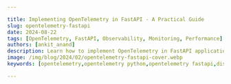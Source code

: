 ```yaml
---

title: Implementing OpenTelemetry in FastAPI - A Practical Guide
slug: opentelemetry-fastapi
date: 2024-08-22
tags: [OpenTelemetry, FastAPI, Observability, Monitoring, Performance]
authors: [ankit_anand]
description: Learn how to implement OpenTelemetry in FastAPI applications for enhanced observability and performance monitoring. A comprehensive guide with practical examples.
image: /img/blog/2024/02/opentelemetry-fastapi-cover.webp
keywords: [opentelemetry,opentelemetry python,opentelemetry fastapi,distributed tracing,observability,fastapi monitoring,fastapi instrumentation,signoz]

---
```


<head>
<script
type="application/ld+json"
dangerouslySetInnerHTML={{ __html: JSON.stringify({
"@context": "[https://schema.org](https://schema.org/)",
"@type": "TechArticle",
"headline": "Implementing OpenTelemetry in FastAPI - A Practical Guide",
"alternativeHeadline": "Enhance Your FastAPI Application with OpenTelemetry for Advanced Observability",
"author": {
"@type": "Person",
"name": "Ankit Anand"
},
"publisher": {
"@type": "Organization",
"name": "SigNoz",
"logo": {
"@type": "ImageObject",
"url": "https://signoz.io/img/SigNozLogo-orange.svg"
}
},
"datePublished": "2024-02-05T00:00:00Z",
"dateModified": "2024-08-22T00:00:00Z",
"mainEntityOfPage": {
"@type": "WebPage",
"@id": "https://signoz.io/blog/opentelemetry-fastapi/"
},
"description": "Learn how to implement OpenTelemetry in FastAPI applications for enhanced observability and performance monitoring. A comprehensive guide with practical examples.",
"keywords": "opentelemetry, opentelemetry python, opentelemetry fastapi, distributed tracing, observability, fastapi monitoring, fastapi instrumentation, signoz",
"articleSection": "Technology",
"inLanguage": "en",
"isPartOf": {
"@type": "Blog",
"name": "SigNoz Blog",
"url": "https://signoz.io/blog/"
},
"about": [
{
"@type": "Thing",
"name": "OpenTelemetry",
"description": "An open-source observability framework for cloud-native software"
},
{
"@type": "Thing",
"name": "FastAPI",
"description": "A modern, fast (high-performance) Python web framework for building APIs"
},
{
"@type": "Thing",
"name": "Application Performance Monitoring",
"description": "The practice of monitoring software applications to ensure they perform as expected"
}
],
"mentions": [
{
"@type": "SoftwareApplication",
"name": "OpenTelemetry",
"applicationCategory": "Observability Framework"
},
{
"@type": "SoftwareApplication",
"name": "FastAPI",
"applicationCategory": "Web Framework"
},
{
"@type": "SoftwareApplication",
"name": "SigNoz",
"applicationCategory": "Observability Platform"
}
],
"mainEntity": {
"@type": "FAQPage",
"mainEntity": [
{
"@type": "Question",
"name": "What is OpenTelemetry and why should I use it with FastAPI?",
"acceptedAnswer": {
"@type": "Answer",
"text": "OpenTelemetry is an open-source observability framework that provides a standardized way to collect and export telemetry data. It's beneficial for FastAPI applications because it offers enhanced visibility into request flows, standardization across different backends, automatic instrumentation, and customizability to fit specific needs."
}
},
{
"@type": "Question",
"name": "How do I implement OpenTelemetry in my FastAPI application?",
"acceptedAnswer": {
"@type": "Answer",
"text": "To implement OpenTelemetry in your FastAPI app: 1. Install necessary packages (opentelemetry-distro, opentelemetry-exporter-otlp) 2. Use opentelemetry-bootstrap to install application-specific instrumentation 3. Configure environment variables for OTLP exporters 4. Run your FastAPI app with the opentelemetry-instrument command"
}
},
{
"@type": "Question",
"name": "How can I visualize the data collected by OpenTelemetry from my FastAPI application?",
"acceptedAnswer": {
"@type": "Answer",
"text": "You can use various backends to visualize OpenTelemetry data. The article recommends using SigNoz, an open-source APM tool that provides out-of-the-box RED (Rate, Error, Duration) metrics charts and distributed tracing visualization. It allows you to monitor application latency, requests per second, error percentage, and analyze individual traces using flamegraphs."
}
},
{
"@type": "Question",
"name": "What are some advanced OpenTelemetry techniques for FastAPI?",
"acceptedAnswer": {
"@type": "Answer",
"text": "Advanced OpenTelemetry techniques for FastAPI include: 1. Using custom processors to modify or filter spans 2. Implementing error tracking to capture and analyze exceptions 3. Integrating with FastAPI's dependency injection system 4. Optimizing OpenTelemetry overhead for high-traffic applications through sampling strategies and batching span exports"
}
},
{
"@type": "Question",
"name": "How does OpenTelemetry impact the performance of my FastAPI application?",
"acceptedAnswer": {
"@type": "Answer",
"text": "OpenTelemetry generally adds minimal overhead to FastAPI applications. The exact impact depends on factors like sampling rate and export frequency. For most applications, the performance hit is negligible compared to the insights gained. However, high-traffic applications may require careful tuning to optimize performance."
}
}
]
},
"tutorial": {
"@type": "HowTo",
"name": "How to Implement OpenTelemetry in FastAPI",
"step": [
{
"@type": "HowToStep",
"name": "Set up the environment",
"text": "Install Python 3.8 or newer and create a virtual environment for your FastAPI project."
},
{
"@type": "HowToStep",
"name": "Install OpenTelemetry packages",
"text": "Install required OpenTelemetry packages using pip: opentelemetry-distro and opentelemetry-exporter-otlp."
},
{
"@type": "HowToStep",
"name": "Install application-specific instrumentation",
"text": "Run opentelemetry-bootstrap --action=install to install instrumentation packages specific to your application."
},
{
"@type": "HowToStep",
"name": "Configure environment variables",
"text": "Set up environment variables for OTLP exporters, including service name, endpoint, and protocol."
},
{
"@type": "HowToStep",
"name": "Run the FastAPI application",
"text": "Use the opentelemetry-instrument command to run your FastAPI application with OpenTelemetry instrumentation."
},
{
"@type": "HowToStep",
"name": "Monitor and analyze",
"text": "Use a monitoring backend like SigNoz to visualize and analyze the collected telemetry data."
}
]
}
}) }}
/>
</head>

FastAPI is a modern Python web framework based on standard Python type hints that makes it easy to build APIs. It's a relatively new framework, having been released in 2018 but has now been adopted by big companies like Uber, Netflix, and Microsoft. Using OpenTelemetry, you can monitor your FastAPI applications for performance by collecting telemetry signals like traces.

![/img/blog/2024/02/opentelemetry-fastapi-cover.webp](/img/blog/2024/02/opentelemetry-fastapi-cover.webp)

FastAPI is one of the fastest Python web frameworks currently available and is really efficient when it comes to writing code. It is based on ASGI specification, unlike other Python frameworks like Flask, which is based on WSGI specification. 

This guide will walk you through the process of implementing OpenTelemetry in your FastAPI projects, enabling you to gain deep insights into your application's performance and behavior.

## What is OpenTelemetry and Why Use it with FastAPI?

Instrumentation is the biggest challenge engineering teams face when starting out with monitoring their application performance. <a href = "https://opentelemetry.io/" rel="noopener noreferrer nofollow" target="_blank" >OpenTelemetry</a> is the leading open-source standard that is solving the problem of instrumentation. It is currently an incubating project under the <a href = "https://www.cncf.io/" rel="noopener noreferrer nofollow" target="_blank" >Cloud Native Computing Foundation</a>.

OpenTelemetry is an open-source observability framework that provides a standardized way to collect and export telemetry data. It offers a unified approach to tracing, metrics, and logging — the three pillars of observability. 

OpenTelemetry's data model consists of three core components:

- **Traces**: Represent the journey of a request through your system.
- **Metrics**: Provide quantitative measurements of your application's performance.
- **Logs**: Offer contextual information about events in your application.

The integration of OpenTelemetry with FastAPI brings several benefits:

1. **Enhanced visibility**: Gain insights into request flows, performance bottlenecks, and error patterns.
2. **Standardization**: Use a vendor-neutral solution that works with various backends and tools.
3. **Automatic instrumentation**: Leverage built-in support for common libraries and frameworks.
4. **Customizability**: Extend and customize telemetry data collection to fit your specific needs.

One of the biggest advantages of using OpenTelemetry is that it is vendor-agnostic. It can export data in multiple formats which you can send to a backend of your choice.

In this article, we will use [SigNoz](https://signoz.io/) as a backend. SigNoz is an open-source APM tool that can be used for both metrics and distributed tracing.

Let's get started and see how to use OpenTelemetry for a FastAPI application.

## Running a FastAPI application with OpenTelemetry

OpenTelemetry is a great choice to instrument ASGI frameworks. As it is open-source and vendor-agnostic, the data can be sent to any backend of your choice.

### Setting up SigNoz

You need a backend to which you can send the collected data for monitoring and visualization. [SigNoz](https://signoz.io/) is an OpenTelemetry-native APM that is well-suited for visualizing OpenTelemetry data.

SigNoz cloud is the easiest way to run SigNoz. You can sign up [here](https://signoz.io/teams/) for a free account and get 30 days of unlimited access to all features.

![/img/blog/2024/01/opentelemetry-collector-try-signoz-cloud-cta.webp](/img/blog/2024/01/opentelemetry-collector-try-signoz-cloud-cta.webp)

You can also install and self-host SigNoz yourself. Check out the [docs](https://signoz.io/docs/install/) for installing self-host SigNoz.

{/* <!-- You can get started with SigNoz using just three commands at your terminal.

```jsx
git clone -b main <https://github.com/SigNoz/signoz.git>
cd signoz/deploy/
./install.sh

```

For detailed instructions, you can visit our documentation.

![/img/blog/common/deploy_docker_documentation.webp](/img/blog/common/deploy_docker_documentation.webp)

When you are done installing SigNoz, you can access the UI at: [http://localhost:3301](http://localhost:3301/)

The application list shown in the dashboard is from a sample app called HOT R.O.D that comes bundled with the SigNoz installation package.

<figure data-zoomable align='center'>
<img src="/img/blog/common/signoz_dashboard_homepage.webp" alt="Homepage SigNoz dashboard"/>
<figcaption><i>SigNoz dashboard - It shows services from a sample app that comes bundled with the application</i></figcaption>
</figure>
--> */}

### Instrumenting a sample FastAPI application with OpenTelemetry

**Prerequisites**<br></br>

- Python 3.8 or newer

Download the <a href = "https://www.python.org/downloads/" rel="noopener noreferrer nofollow" target="_blank" >latest version</a> of Python.

**Step 1. Running sample FastAPI app**<br></br>
We will be using the FastAPI app at this <a href = "https://github.com/SigNoz/sample-fastAPI-app" rel="noopener noreferrer nofollow" target="_blank" >Github repo</a>. All the required OpenTelemetry packages are contained within the `requirements.txt` file under `app` folder in this sample app. Go to the `app` folder first.

```bash
git clone <https://github.com/SigNoz/sample-fastAPI-app.git>
cd sample-fastapi-app/
cd app

```

It’s a good practice to create virtual environments for running Python apps, so we will be using a virtual python environment for this sample fastAPI app.

### Create a Virtual Environment

```bash
python3 -m venv .venv
source .venv/bin/activate

```

**Step 2. Run instructions for sending data to SigNoz**<br></br>
The `requirements.txt` file contains all the necessary OpenTelemetry Python packages needed for instrumentation. In order to install those packages, run the following command:

```bash
python -m pip install -r requirements.txt

```

The dependencies included are briefly explained below:

opentelemetry-distro - The distro provides a mechanism to automatically configure some of the more common options for users. It helps to get started with OpenTelemetry auto-instrumentation quickly.

opentelemetry-exporter-otlp - This library provides a way to install all OTLP exporters. You will need an exporter to send the data to SigNoz.

<Admonition>
💡 The `opentelemetry-exporter-otlp` is a convenience wrapper package to install all OTLP exporters. Currently, it installs:

- opentelemetry-exporter-otlp-proto-http
- opentelemetry-exporter-otlp-proto-grpc
- (soon) opentelemetry-exporter-otlp-json-http

The `opentelemetry-exporter-otlp-proto-grpc` package installs the gRPC exporter which depends on the `grpcio` package. The installation of `grpcio` may fail on some platforms for various reasons. If you run into such issues, or you don't want to use gRPC, you can install the HTTP exporter instead by installing the `opentelemetry-exporter-otlp-proto-http` package. You need to set the `OTEL_EXPORTER_OTLP_PROTOCOL` environment variable to `http/protobuf` to use the HTTP exporter.
</Admonition>

**Step 3. Install application specific packages**<br></br>
This step is required to install packages specific to the application. This command figures out which instrumentation packages the user might want to install and installs it for them:

```bash
opentelemetry-bootstrap --action=install

```

<Admonition>
Please make sure that you have installed all the dependencies of your application before running the above command. The command will not install instrumentation for the dependencies which are not installed.
</Admonition>

**Step 4. Configure environment variables to run app and send data to SigNoz**<br></br>
You're almost done. In the last step, you just need to configure a few environment variables for your OTLP exporters. Environment variables that need to be configured:

```bash
OTEL_RESOURCE_ATTRIBUTES=service.name=<service_name> \\
OTEL_EXPORTER_OTLP_ENDPOINT="<https://ingest>.{region}.signoz.cloud:443" \\
OTEL_EXPORTER_OTLP_HEADERS="signoz-ingestion-key=SIGNOZ_INGESTION_KEY" \\
OTEL_EXPORTER_OTLP_PROTOCOL=grpc \\
opentelemetry-instrument <your_run_command>

```

- `<service_name>` is the name of the service you want
- `<your_run_command>` can be `python3 app.py` or `python manage.py runserver --noreload`
- Replace `SIGNOZ_INGESTION_KEY` with the api token provided by SigNoz. You can find it in the email sent by SigNoz with your cloud account details.

You will be able to get ingestion details in SigNoz cloud account under settings --> ingestion settings.

<figure data-zoomable align='center'>
<img src="/img/blog/common/ingestion-key-details.webp" alt="Ingestion key details"/>
<figcaption><i>Ingestion details in SigNoz dashboard</i></figcaption>
</figure>

<Admonition>
Don’t run app in reloader/hot-reload mode as it breaks instrumentation. For example, if you use `--reload` or `reload=True`, it enables the reloader mode which breaks OpenTelemetry isntrumentation.
</Admonition>

For our sample FastAPI application, the run command will look like:

```bash
OTEL_RESOURCE_ATTRIBUTES=service.name=sample-fastapi-app \\
OTEL_EXPORTER_OTLP_ENDPOINT="<https://ingest>.{region}.signoz.cloud:443" \\
OTEL_EXPORTER_OTLP_HEADERS="signoz-ingestion-key=SIGNOZ_INGESTION_KEY" \\
OTEL_EXPORTER_OTLP_PROTOCOL=grpc \\
opentelemetry-instrument uvicorn main:app --host localhost --port 5002

```

<Admonition>

The uvicorn run command with multiple workers is yet to be supported. Alternatively, you can use gunicorn with the worker class `uvicorn.workers.Uvicorn[H11]Worker`

</Admonition>

In that case, the final command will be:

```bash
OTEL_RESOURCE_ATTRIBUTES=service.name=sample-fastapi-app \\
OTEL_EXPORTER_OTLP_ENDPOINT="<https://ingest>.{region}.signoz.cloud:443" \\
OTEL_EXPORTER_OTLP_HEADERS="signoz-ingestion-key=SIGNOZ_INGESTION_KEY" \\
OTEL_EXPORTER_OTLP_PROTOCOL=grpc \\
opentelemetry-instrument gunicorn main:app --workers 2 --worker-class uvicorn.workers.UvicornWorker --bind 0.0.0.0:8000

```

And, congratulations! You have instrumented your sample FastAPI app. You can check if your app is running or not by hitting the endpoint at http://localhost:5002/.

You need to generate some load on your app so that there is data to be captured by OpenTelemetry. You can use locust for this load testing.

```bash
pip3 install locust

```

```bash
locust -f locustfile.py --headless --users 10 --spawn-rate 1 -H <http://localhost:5002>

```

Or you can also hit the endpoint http://localhost:5002/ manually to generate some load.

You will find `sample-fastapi-app` in the list of sample applications being monitored by SigNoz.

<figure data-zoomable align='center'>
<img src="/img/blog/2021/11/list_of_apps_fastapi.webp" alt="FastAPI in the list of applications"/>
<figcaption><i>FastAPI in the list of applications being monitored by SigNoz</i></figcaption>
</figure>

If you want to run the application with a Docker image, refer to the section below for instructions.

### Run with Docker

You can use the below instructions if you want to run your app as a Docker image, below are the instructions.<br></br>

**Build Docker image**

```jsx
docker build -t sample-fastapi-app .

```

**Setting environment variables**<br></br>
You need to set some environment variables while running the application with OpenTelemetry and send collected data to SigNoz. You can do so with the following commands at the terminal:

```bash
# If you have your SigNoz IP Address, replace <IP of SigNoz> with your IP Address.

docker run -d --name fastapi-container \\
-e OTEL_METRICS_EXPORTER='none' \\
-e OTEL_RESOURCE_ATTRIBUTES='service.name=fastapiApp' \\
-e OTEL_EXPORTER_OTLP_ENDPOINT="<https://ingest>.{region}.signoz.cloud:443" \\
-e OTEL_EXPORTER_OTLP_HEADERS="signoz-ingestion-key=SIGNOZ_INGESTION_KEY" \\
-e OTEL_EXPORTER_OTLP_PROTOCOL=grpc \\
-p 5002:5002 sample-fastapi-app

```

If you're using Docker Compose setup:

```bash
# If you are running SigNoz through official Docker Compose setup, run `docker network ls` and find ClickHouse network ID. It will be something like this `clickhouse-setup_default`
# and pass network ID by using `--net <network ID>`

docker run -d --name fastapi-container \\
--net clickhouse-setup_default  \\
--link clickhouse-setup_otel-collector_1 \\
-e OTEL_METRICS_EXPORTER='none' \\
-e OTEL_RESOURCE_ATTRIBUTES='service.name=fastapiApp' \\
-e OTEL_EXPORTER_OTLP_ENDPOINT="<https://ingest>.{region}.signoz.cloud:443" \\
-e OTEL_EXPORTER_OTLP_HEADERS="signoz-ingestion-key=SIGNOZ_INGESTION_KEY" \\
-e OTEL_EXPORTER_OTLP_PROTOCOL=grpc \\
-p 5002:5002 sample-fastapi-app

```

## Monitor FastAPI application with SigNoz

SigNoz makes it easy to visualize metrics and traces captured through OpenTelemetry instrumentation.

SigNoz comes with out of box RED metrics charts and visualization. RED metrics stands for:

- Rate of requests
- Error rate of requests
- Duration taken by requests

<figure data-zoomable align='center'>
<img src="/img/blog/common/signoz_charts_application_metrics.webp" alt="SigNoz charts and metrics"/>
<figcaption><i>Measure things like application latency, requests per sec, error percentage and see your top endpoints with SigNoz</i></figcaption>
</figure>

You can then choose a particular timestamp where latency is high to drill down to traces around that timestamp.

<figure data-zoomable align='center'>
<img src="/img/blog/common/trace_filter_apply_aggregates.webp" alt="List of traces on SigNoz dashboard"/>
<figcaption><i>View of traces at a particular timestamp</i></figcaption>
</figure>

You can use flamegraphs to exactly identify the issue causing the latency.

<figure data-zoomable align='center'>
<img src="/img/blog/common/signoz_flamegraphs.webp" alt="Flamegraphs used to visualize spans of distributed tracing in SigNoz UI"/>
<figcaption><i>View of traces at a particular timestamp</i></figcaption>
</figure>

You can also build custom metrics dashboard for your infrastructure.

<figure data-zoomable align='center'>
<img src="/img/blog/common/signoz_custom_dashboard-min.webp" alt="Custom metrics dashboard"/>
<figcaption><i>You can also build a custom metrics dashboard for your infrastructure</i></figcaption>
</figure>

## Advanced OpenTelemetry Techniques for FastAPI

As you become more comfortable with OpenTelemetry, consider these advanced techniques:

1. **Custom processors**: Modify or filter spans before they're exported:

```python
from opentelemetry.sdk.trace import SpanProcessor

class CustomProcessor(SpanProcessor):
    def on_start(self, span, parent_context):
        span.set_attribute("custom.attribute", "value")

    def on_end(self, span):
        if span.name == "sensitive_operation":
            span.set_attribute("sensitive_data", "[REDACTED]")

trace.get_tracer_provider().add_span_processor(CustomProcessor())

```

1. **Error tracking**: Capture and analyze exceptions:

```python
from fastapi import HTTPException

@app.exception_handler(HTTPException)
async def http_exception_handler(request, exc):
    span = trace.get_current_span()
    span.set_status(trace.Status(trace.StatusCode.ERROR, str(exc)))
    span.record_exception(exc)
    return JSONResponse(status_code=exc.status_code, content={"detail": exc.detail})

```

1. **Integrating with FastAPI's dependency injection**:

```python
from fastapi import Depends
from opentelemetry import trace

async def get_traced_db():
    with trace.get_tracer(__name__).start_as_current_span("database_operation"):
        # Your database connection logic here
        yield db

@app.get("/items")
async def read_items(db = Depends(get_traced_db)):
    # Use the traced database connection
    return await db.fetch_all(query)

```

1. **Optimizing OpenTelemetry overhead**: For high-traffic applications, consider:
    - Using a more aggressive sampling strategy.
    - Batching span exports to reduce network overhead.
    - Monitoring the performance impact of OpenTelemetry itself.

These advanced techniques allow you to fine-tune OpenTelemetry's behavior, ensuring that you collect the most relevant data while minimizing overhead.

## OpenTelemetry Best Practices for FastAPI Microservices

Implementing OpenTelemetry in a FastAPI microservices architecture requires special considerations to ensure effective observability across your distributed system. This section covers best practices and strategies to optimize your OpenTelemetry implementation in a FastAPI microservices environment.

### 1. Correlating Traces Across Microservices

Distributed tracing is crucial in a microservices architecture. To effectively correlate traces across multiple FastAPI microservices:

a) Use consistent service names:

```python
from opentelemetry import trace
from opentelemetry.sdk.resources import Resource

resource = Resource(attributes={"service.name": "user-service"})
tracer = trace.get_tracer(__name__, resource=resource)

```

b) Propagate context in HTTP headers:

```python
from fastapi import FastAPI, Request
from opentelemetry.propagate import extract, inject
import httpx

app = FastAPI()

@app.get("/user/{user_id}")
async def get_user(request: Request, user_id: int):
    ctx = extract(request.headers)
    with tracer.start_as_current_span("get_user", context=ctx):
        async with httpx.AsyncClient() as client:
            headers = {}
            inject(headers)
            response = await client.get(f"<http://auth-service/validate/{user_id}>", headers=headers)
        # Process response

```

### 2. Optimizing OpenTelemetry Performance

In a microservices architecture, the overhead of telemetry can accumulate. To optimize performance:

a) Use sampling to reduce data volume:

```python
from opentelemetry.sdk.trace.sampling import ParentBased, TraceIdRatioBased

sampler = ParentBased(root=TraceIdRatioBased(0.1))  # Sample 10% of traces
trace.get_tracer_provider().set_sampler(sampler)

```

b) Batch span exports:

```python
from opentelemetry.sdk.trace.export import BatchSpanProcessor

exporter = OTLPSpanExporter(endpoint="<http://collector:4317>")
span_processor = BatchSpanProcessor(exporter)
trace.get_tracer_provider().add_span_processor(span_processor)

```

### 3. Configuring Sampling and Data Retention

Effective sampling and data retention strategies are crucial in a microservices environment:

a) Use adaptive sampling:

```python
from opentelemetry.sdk.trace.sampling import ParentBased, RateLimitingSampler

sampler = ParentBased(root=RateLimitingSampler(100))  # 100 samples per second
trace.get_tracer_provider().set_sampler(sampler)

```

b) Implement trace-based sampling decisions:

```python
class CustomSampler(Sampler):
    def should_sample(self, context, trace_id, name, kind, attributes, links, trace_state):
        if "high_priority" in attributes:
            return SamplingResult(SamplingDecision.RECORD_AND_SAMPLE)
        return SamplingResult(SamplingDecision.DROP)

sampler = CustomSampler()
trace.get_tracer_provider().set_sampler(sampler)

```

### 4. Custom Metrics and Spans for FastAPI Microservices

Implement custom metrics and spans that provide valuable insights for FastAPI microservices:

a) Track inter-service communication:

```python
from opentelemetry import metrics

meter = metrics.get_meter(__name__)
request_counter = meter.create_counter(
    name="inter_service_requests",
    description="Number of requests between services",
    unit="1",
)

async def call_service(service_name: str):
    with tracer.start_as_current_span(f"call_{service_name}"):
        # Make the service call
        request_counter.add(1, {"target_service": service_name})

```

b) Monitor FastAPI route performance:

```python
from fastapi import FastAPI, Request
from time import time

app = FastAPI()

@app.middleware("http")
async def add_process_time_header(request: Request, call_next):
    start_time = time()
    response = await call_next(request)
    process_time = time() - start_time
    with tracer.start_as_current_span("http_request"):
        tracer.add_event("process_time", {"value": process_time})
    return response

```

c) Track database operations:

```python
from opentelemetry.instrumentation.sqlalchemy import SQLAlchemyInstrumentor
from sqlalchemy import create_engine

engine = create_engine("postgresql://user:password@localhost/dbname")
SQLAlchemyInstrumentor().instrument(engine=engine)

```

By implementing these best practices, you'll be able to effectively monitor and optimize your FastAPI microservices using OpenTelemetry. This approach provides deep insights into your distributed system's performance and helps identify bottlenecks and issues across service boundaries.

## Conclusion

OpenTelemetry makes it very convenient to instrument your FastAPI application. You can then use an open-source APM tool like SigNoz to analyze the performance of your app. As SigNoz offers a full-stack observability tool, you don't have to use multiple tools for your monitoring needs.

You can try out SigNoz by visiting its GitHub repo 👇

![/img/blog/common/signoz_github.webp](/img/blog/common/signoz_github.webp)

If you have any questions or need any help in setting things up, join our slack community and ping us in `#support` channel.

![/img/blog/common/join_slack_cta.webp](/img/blog/common/join_slack_cta.webp)

---

Read more about OpenTelemetry 👇

[Things you need to know about OpenTelemetry tracing](https://signoz.io/blog/opentelemetry-tracing/)

[OpenTelemetry collector - architecture and configuration guide](https://signoz.io/blog/opentelemetry-collector-complete-guide/)

## FAQs

### How does OpenTelemetry impact FastAPI application performance?

OpenTelemetry adds minimal overhead to your FastAPI application. The exact impact depends on factors like sampling rate and export frequency. In most cases, the performance hit is negligible compared to the insights gained. However, for high-traffic applications, careful tuning may be necessary.

### Can OpenTelemetry be used with FastAPI in a serverless environment?

Yes, OpenTelemetry can be used with FastAPI in serverless environments. However, you may need to adjust your configuration to account for the stateless nature of serverless functions. Consider using batch exporters and ensuring that your telemetry data is exported before the function terminates.

### What are the best practices for securing sensitive data in OpenTelemetry traces?

To secure sensitive data:

1. Use custom processors to redact or mask sensitive information before export.
2. Implement proper access controls on your telemetry data storage.
3. Avoid logging sensitive data as span attributes or events.
4. Use sampling strategies to reduce the amount of data collected for sensitive operations.

### How does OpenTelemetry compare to other monitoring solutions for FastAPI?

OpenTelemetry offers several advantages:

1. Vendor-neutral: Works with multiple backends and tools.
2. Comprehensive: Covers traces, metrics, and logs in a single framework.
3. Standardized: Provides a consistent approach across different languages and frameworks.
4. Extensible: Allows for custom instrumentation and exporters.

While other solutions may offer easier setup or more specialized features, OpenTelemetry's flexibility and standardization make it a strong choice for many FastAPI applications.

### What is OpenTelemetry and why should I use it with FastAPI?

OpenTelemetry is an open-source observability framework that provides a standardized way to collect and export telemetry data (traces, metrics, and logs). It's beneficial for FastAPI applications because it offers enhanced visibility into request flows, standardization across different backends, automatic instrumentation, and customizability to fit specific needs.

### How do I implement OpenTelemetry in my FastAPI application?

To implement OpenTelemetry in your FastAPI app:

1. Install necessary packages (opentelemetry-distro, opentelemetry-exporter-otlp)
2. Use opentelemetry-bootstrap to install application-specific instrumentation
3. Configure environment variables for OTLP exporters
4. Run your FastAPI app with the opentelemetry-instrument command

### What are the key components of OpenTelemetry's data model?

OpenTelemetry's data model consists of three core components:

1. Traces: Represent the journey of a request through your system
2. Metrics: Provide quantitative measurements of your application's performance
3. Logs: Offer contextual information about events in your application

### Can I use OpenTelemetry with FastAPI in a Docker environment?

Yes, you can use OpenTelemetry with FastAPI in a Docker environment. You'll need to set the appropriate environment variables in your Docker run command or docker-compose file to configure OpenTelemetry exporters and other settings.

### How can I visualize the data collected by OpenTelemetry from my FastAPI application?

You can use various backends to visualize OpenTelemetry data. The article recommends using SigNoz, an open-source APM tool that provides out-of-the-box RED (Rate, Error, Duration) metrics charts and distributed tracing visualization. It allows you to monitor application latency, requests per second, error percentage, and analyze individual traces using flamegraphs.

### What are some advanced OpenTelemetry techniques for FastAPI?

Advanced OpenTelemetry techniques for FastAPI include:

1. Using custom processors to modify or filter spans
2. Implementing error tracking to capture and analyze exceptions
3. Integrating with FastAPI's dependency injection system
4. Optimizing OpenTelemetry overhead for high-traffic applications through sampling strategies and batching span exports

### How does OpenTelemetry impact the performance of my FastAPI application?

OpenTelemetry generally adds minimal overhead to FastAPI applications. The exact impact depends on factors like sampling rate and export frequency. For most applications, the performance hit is negligible compared to the insights gained. However, high-traffic applications may require careful tuning to optimize performance.